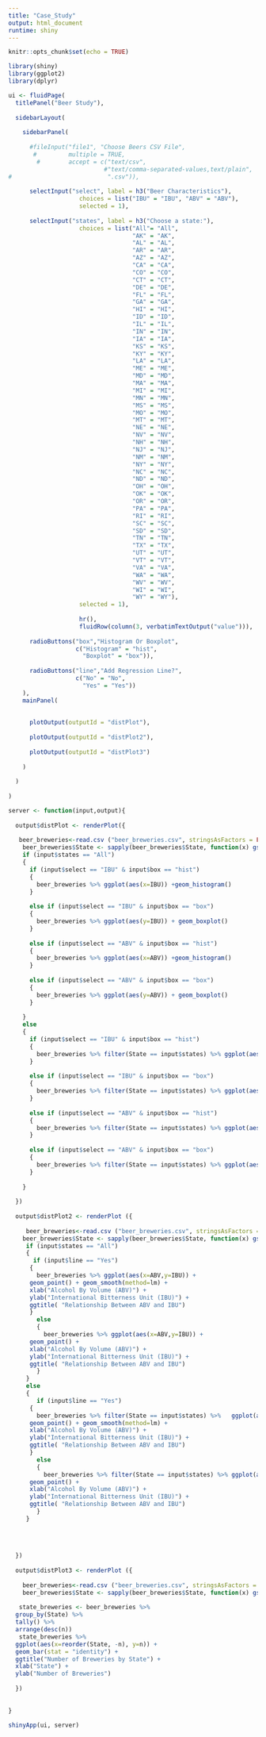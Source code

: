 ```yaml
---
title: "Case_Study"
output: html_document
runtime: shiny
---
```


```r
knitr::opts_chunk$set(echo = TRUE)
```



```r
library(shiny)
library(ggplot2)
library(dplyr)
```

```r
ui <- fluidPage(
  titlePanel("Beer Study"),
  
  sidebarLayout(
    
    sidebarPanel(
      
      #fileInput("file1", "Choose Beers CSV File",
       #         multiple = TRUE,
        #        accept = c("text/csv",
                           #"text/comma-separated-values,text/plain",
#                           ".csv")),
      
      selectInput("select", label = h3("Beer Characteristics"), 
                    choices = list("IBU" = "IBU", "ABV" = "ABV"), 
                    selected = 1),
      
      selectInput("states", label = h3("Choose a state:"), 
                    choices = list("All"= "All",
                                   "AK" = "AK", 
                                   "AL" = "AL",
                                   "AR" = "AR",
                                   "AZ" = "AZ",
                                   "CA" = "CA",
                                   "CO" = "CO",
                                   "CT" = "CT",
                                   "DE" = "DE",
                                   "FL" = "FL",
                                   "GA" = "GA",
                                   "HI" = "HI",
                                   "ID" = "ID",
                                   "IL" = "IL",
                                   "IN" = "IN",
                                   "IA" = "IA",
                                   "KS" = "KS",
                                   "KY" = "KY",
                                   "LA" = "LA",
                                   "ME" = "ME",
                                   "MD" = "MD",
                                   "MA" = "MA",
                                   "MI" = "MI",
                                   "MN" = "MN",
                                   "MS" = "MS",
                                   "MO" = "MO",
                                   "MT" = "MT",
                                   "NE" = "NE",
                                   "NV" = "NV",
                                   "NH" = "NH",
                                   "NJ" = "NJ",
                                   "NM" = "NM",
                                   "NY" = "NY",
                                   "NC" = "NC",
                                   "ND" = "ND",
                                   "OH" = "OH",
                                   "OK" = "OK",
                                   "OR" = "OR",
                                   "PA" = "PA",
                                   "RI" = "RI",
                                   "SC" = "SC",
                                   "SD" = "SD",
                                   "TN" = "TN",
                                   "TX" = "TX",
                                   "UT" = "UT",
                                   "VT" = "VT",
                                   "VA" = "VA",
                                   "WA" = "WA",
                                   "WV" = "WV",
                                   "WI" = "WI",
                                   "WY" = "WY"), 
                    selected = 1),
      
                    hr(),
                    fluidRow(column(3, verbatimTextOutput("value"))),
      
      radioButtons("box","Histogram Or Boxplot",
                   c("Histogram" = "hist",
                     "Boxplot" = "box")),
      
      radioButtons("line","Add Regression Line?",
                   c("No" = "No",
                     "Yes" = "Yes"))
    ),
    mainPanel(
      
      
      plotOutput(outputId = "distPlot"),
      
      plotOutput(outputId = "distPlot2"),
      
      plotOutput(outputId = "distPlot3")
      
    )
    
  )
  
)
```


```r


server <- function(input,output){
  
  output$distPlot <- renderPlot({
    
   beer_breweries<-read.csv ("beer_breweries.csv", stringsAsFactors = FALSE)
    beer_breweries$State <- sapply(beer_breweries$State, function(x) gsub(" ","",x))
    if (input$states == "All")
    {
      if (input$select == "IBU" & input$box == "hist")
      {
        beer_breweries %>% ggplot(aes(x=IBU)) +geom_histogram()
      }
    
      else if (input$select == "IBU" & input$box == "box")
      {
        beer_breweries %>% ggplot(aes(y=IBU)) + geom_boxplot()
      }
    
      else if (input$select == "ABV" & input$box == "hist")
      {
        beer_breweries %>% ggplot(aes(x=ABV)) +geom_histogram()
      }
    
      else if (input$select == "ABV" & input$box == "box")
      {
        beer_breweries %>% ggplot(aes(y=ABV)) + geom_boxplot()
      }
 
    }
    else
    {
      if (input$select == "IBU" & input$box == "hist")
      {
        beer_breweries %>% filter(State == input$states) %>% ggplot(aes(x=IBU)) +geom_histogram()
      }
    
      else if (input$select == "IBU" & input$box == "box")
      {
        beer_breweries %>% filter(State == input$states) %>% ggplot(aes(y=IBU)) + geom_boxplot()
      }
    
      else if (input$select == "ABV" & input$box == "hist")
      {
        beer_breweries %>% filter(State == input$states) %>% ggplot(aes(x=ABV)) +geom_histogram()
      }
    
      else if (input$select == "ABV" & input$box == "box")
      {
        beer_breweries %>% filter(State == input$states) %>% ggplot(aes(y=ABV)) + geom_boxplot()
      }
 
    }
    
  })
  
  output$distPlot2 <- renderPlot ({
   
     beer_breweries<-read.csv ("beer_breweries.csv", stringsAsFactors = FALSE)
    beer_breweries$State <- sapply(beer_breweries$State, function(x) gsub(" ","",x))
     if (input$states == "All")
     {
       if (input$line == "Yes") 
      {
        beer_breweries %>% ggplot(aes(x=ABV,y=IBU)) +
      geom_point() + geom_smooth(method=lm) +
      xlab("Alcohol By Volume (ABV)") +
      ylab("International Bitterness Unit (IBU)") + 
      ggtitle( "Relationship Between ABV and IBU")
      }
        else
        {
          beer_breweries %>% ggplot(aes(x=ABV,y=IBU)) +
      geom_point() +
      xlab("Alcohol By Volume (ABV)") +
      ylab("International Bitterness Unit (IBU)") + 
      ggtitle( "Relationship Between ABV and IBU")
        }
     }
     else
     {
        if (input$line == "Yes") 
      {
        beer_breweries %>% filter(State == input$states) %>%   ggplot(aes(x=ABV,y=IBU)) +
      geom_point() + geom_smooth(method=lm) +
      xlab("Alcohol By Volume (ABV)") +
      ylab("International Bitterness Unit (IBU)") + 
      ggtitle( "Relationship Between ABV and IBU")
      }
        else
        {
          beer_breweries %>% filter(State == input$states) %>% ggplot(aes(x=ABV,y=IBU)) +
      geom_point() +
      xlab("Alcohol By Volume (ABV)") +
      ylab("International Bitterness Unit (IBU)") + 
      ggtitle( "Relationship Between ABV and IBU")
        }
     }
    
    
    
    
  })
  
  output$distPlot3 <- renderPlot ({
    
    beer_breweries<-read.csv ("beer_breweries.csv", stringsAsFactors = FALSE)
    beer_breweries$State <- sapply(beer_breweries$State, function(x) gsub(" ","",x))
    
   state_breweries <- beer_breweries %>%
  group_by(State) %>%
  tally() %>%
  arrange(desc(n)) 
   state_breweries %>%
  ggplot(aes(x=reorder(State, -n), y=n)) +
  geom_bar(stat = "identity") +
  ggtitle("Number of Breweries by State") +
  xlab("State") +
  ylab("Number of Breweries") 
    
  })
  
  
}

shinyApp(ui, server)

```


